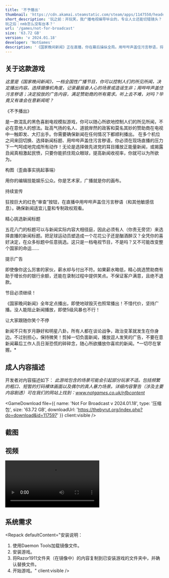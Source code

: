 ```yaml
---
title: '不予播出'
thumbnail: 'https://cdn.akamai.steamstatic.com/steam/apps/1147550/header_schinese.jpg?t=1679929087'
short_description: '玩之前：开玩笑，我广播电视编导毕业的，专业人士还能切错镜头？
玩之后：nmb怎么没有台本？'
url: '/games/not-for-broadcast'
size: '63.72 GB'
version: 'v 2024.01.18'
developer: 'NotGames'
description: '《国家晚间新闻》正在直播，你在幕后操纵全局。用哔哔声盖住污言秽语，将摄像机对准名人巨星，让观众沉浸在这场混乱的黑色喜剧电视模拟游戏中。'
---
```




<div className="prose mx-auto">
  <h2 className="text-2xl font-bold">关于这款游戏</h2>

  <ArticalImage src="https://cdn.akamai.steamstatic.com/steam/apps/1147550/extras/Chinese_Dubbing__1_.png?t=1679929087" client:visible />

  <i>这里是《国家晚间新闻》，一档全国性广播节目，你可以控制人们的所见所闻，决定播出内容。选择摄像机角度，记录最振奋人心的场景或造谣生非；用哔哔声盖住污言秽语；决定投放的广告内容，满足赞助商的所有需求。听上去不难，对吗？毕竟又有谁会在意新闻呢？</i>

  <p className="font-bold">《不予播出》</p>
  是一款混乱的黑色喜剧电视模拟游戏，你可以随心所欲地控制人们的所见所闻，不必在意他人的想法。趾高气扬的名人、道貌岸然的政客和莫名其妙的赞助商在电视中一触即发、大打出手。你需要确保新闻在任何情况下都顺利播出。 在多个机位之间来回切换、选择新闻标题、用哔哔声盖住污言秽语，你必须在现场直播的压力下一气呵成地完成所有动作！无论是选择做先进党的耳目播放正能量新闻，或揭露丑闻真相激起民愤，只要你能抓住观众眼球，提高新闻收视率，你就可以为所欲为。

  <p className="font-bold">构图（歪曲事实挑起事端）</p>
  用你的编辑技能娱乐公众。你是艺术家，广播就是你的画布。

  <ArticalImage src="https://cdn.akamai.steamstatic.com/steam/apps/1147550/extras/nfb_release_frame_2.gif?t=1679929087" client:visible />

  <p className="font-bold">持续宣传</p>
  狂按巨大的红色“审查”按钮，在直播中用哔哔声盖住污言秽语（和其他敏感信息）。确保新闻适宜儿童和专制政权观看。

  <ArticalImage src="https://cdn.akamai.steamstatic.com/steam/apps/1147550/extras/nfb_gif_9_1.gif?t=1679929087" client:visible />

  <p className="font-bold">精心挑选新闻标题</p>
  五花八门的标题可以与新闻实际内容大相径庭，因此必须有人（你责无旁贷）来选择直播的新闻标题。把足球运动员塑造成一个花花公子还是酗酒醉汉？全凭你的喜好决定，在众多标题中任意挑选。这只是一档电视节目，不是吗？又不可能改变整个国家的命运……

  <ArticalImage src="https://cdn.akamai.steamstatic.com/steam/apps/1147550/extras/nfb_release_headline_1.gif?t=1679929087" client:visible />

  <p className="font-bold">提示广告</p>
  即使像你这么厉害的家伙，薪水却与付出不符。如果薪水略低，精心挑选赞助商有助于增长你的银行余额，还能在录制过程中提供笑点。不保证客户满意，且绝不退款。

  <ArticalImage src="https://cdn.akamai.steamstatic.com/steam/apps/1147550/extras/nfb_gif_8.gif?t=1679929087" client:visible />

  <p className="font-bold">节目必须继续！</p>
  《国家晚间新闻》全年定点播出，即使地球毁灭也照常播出！不惜代价，坚持广播。没人能阻止新闻播放，即使5级风暴也不行！

  <ArticalImage src="https://cdn.akamai.steamstatic.com/steam/apps/1147550/extras/nfb_gif_4.gif?t=1679929087" client:visible />

  <p className="font-bold">让大家跟随你笑个不停</p>
  新闻不只有岁月静好和明星八卦。所有人都在谈论战争，政治变革就发生在你身边。不过别担心，保持微笑！剪掉一切负面新闻，播放逗人发笑的广告，不要在意新闻幕后工作人员日渐恐慌的碎碎念，随心所欲播放你喜欢的新闻。*一切尽在掌握。*

  <ArticalImage src="https://cdn.akamai.steamstatic.com/steam/apps/1147550/extras/nfb_gif_5.gif?t=1679929087" client:visible />

  <h2 className="text-2xl font-bold">成人内容描述</h2>

  开发者对内容描述如下： *此游戏包含的场景可能会引起部分玩家不适。包括频繁的粗口、短暂的打码裸体画面以及偶尔的真人暴力场景。详细内容警告（涉及主要内容剧透）可在我们的网站上找到：www.notgames.co.uk/nfbcontent* 
  
  <GameDownload file={{ name: 'Not For Broadcast v 2024.01.18', type: '压缩包', size: '63.72 GB', downloadUrl: 'https://thebyrut.org/index.php?do=download&id=117597' }} client:visible />

  <h2 className="text-2xl font-bold">截图</h2>

  <div className="grid sm:grid-cols-3 gap-4">
    <ArticalImage src="https://cdn.akamai.steamstatic.com/steam/apps/1147550/ss_4ebe37776f49bed6d48a6fa66559d0d0b00fa582.jpg?t=1679929087" client:visible />
    <ArticalImage src="https://cdn.akamai.steamstatic.com/steam/apps/1147550/ss_153775df4b80769590a2ad7366bfcdf0cbaf05ab.jpg?t=1679929087" client:visible />
    <ArticalImage src="https://cdn.akamai.steamstatic.com/steam/apps/1147550/ss_ff7034a33c8dc1bbc25390118200c8c0991810fb.jpg?t=1679929087" client:visible />
    <ArticalImage src="https://cdn.akamai.steamstatic.com/steam/apps/1147550/ss_2d49f89d32002b982a3bc624fae0e26b2ed24fa7.jpg?t=1679929087" client:visible />
    <ArticalImage src="https://cdn.akamai.steamstatic.com/steam/apps/1147550/ss_e54fe0014f65e636d4ce07396d27f39af16fca99.jpg?t=1679929087" client:visible />
    <ArticalImage src="https://cdn.akamai.steamstatic.com/steam/apps/1147550/ss_b428bf40edb62ac939935d02a6f8e6e4ee29e39e.jpg?t=1679929087" client:visible />
  </div>

  <h2 className="text-2xl font-bold">视频</h2>

  <video class="rounded-lg border shadow-lg" src="https://cdn.akamai.steamstatic.com/steam/apps/256870518/movie480_vp9.webm?t=1643131970" controls></video>

  ## 系统需求

  <Repack
    defaultContent="安装说明：
1. 使用Daemon Tools加载镜像文件。
2. 安装游戏。
3. 将Razor1911文件夹（在镜像中）的内容复制到已安装游戏的文件夹中，并确认替换文件。
4. 开始游戏。"
    client:visible
  />

  <AppreciateQRCodes client:visible />
</div>
